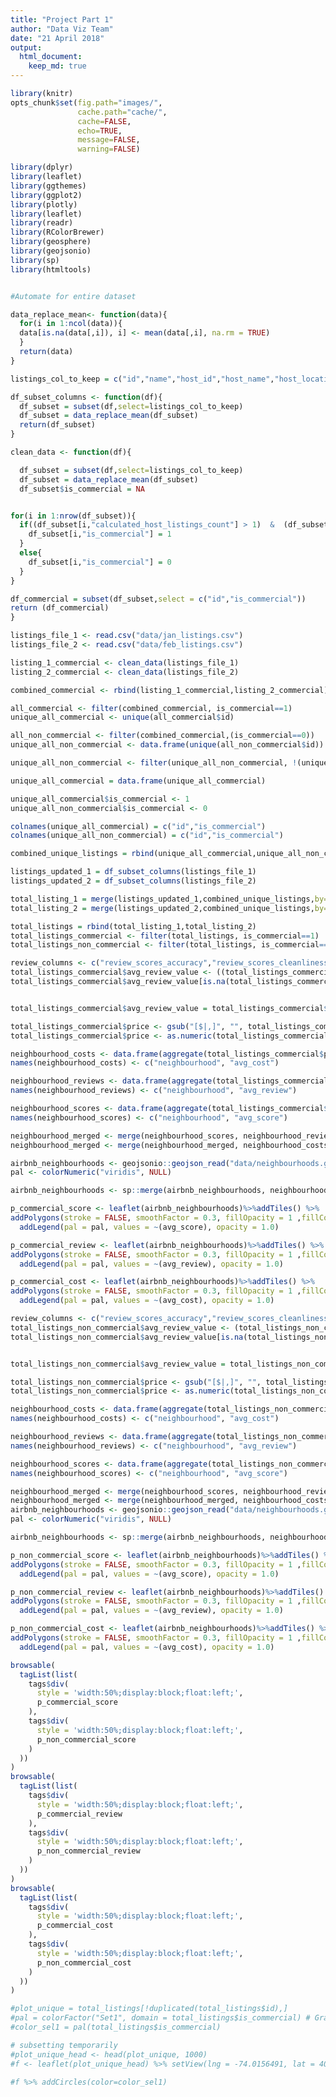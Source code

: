 ```yaml
---
title: "Project Part 1"
author: "Data Viz Team"
date: "21 April 2018"
output: 
  html_document:
    keep_md: true
---
```



```r
library(knitr)
opts_chunk$set(fig.path="images/",
               cache.path="cache/",
               cache=FALSE,
               echo=TRUE,
               message=FALSE,
               warning=FALSE) 
```

```r
library(dplyr)
library(leaflet)
library(ggthemes)
library(ggplot2)
library(plotly)
library(leaflet)
library(readr)
library(RColorBrewer)
library(geosphere)
library(geojsonio)
library(sp)
library(htmltools)


#Automate for entire dataset

data_replace_mean<- function(data){
  for(i in 1:ncol(data)){
  data[is.na(data[,i]), i] <- mean(data[,i], na.rm = TRUE)
  }
  return(data)
}

listings_col_to_keep = c("id","name","host_id","host_name","host_location","neighbourhood_cleansed","neighbourhood_group_cleansed","city","state","smart_location","latitude","longitude","property_type","room_type","accommodates","bathrooms","bedrooms","beds","price","weekly_price","monthly_price","security_deposit","cleaning_fee","review_scores_rating","review_scores_accuracy","review_scores_cleanliness","review_scores_checkin","review_scores_communication","review_scores_location","review_scores_value","reviews_per_month","host_listings_count","host_total_listings_count","calculated_host_listings_count","availability_365","number_of_reviews")  

df_subset_columns <- function(df){
  df_subset = subset(df,select=listings_col_to_keep)
  df_subset = data_replace_mean(df_subset)
  return(df_subset)
}

clean_data <- function(df){

  df_subset = subset(df,select=listings_col_to_keep)
  df_subset = data_replace_mean(df_subset)
  df_subset$is_commercial = NA


for(i in 1:nrow(df_subset)){
  if((df_subset[i,"calculated_host_listings_count"] > 1)  &  (df_subset[i,"availability_365"]/365 < 0.3) & (df_subset[i,"review_scores_rating"]>50)){
    df_subset[i,"is_commercial"] = 1  
  }
  else{
    df_subset[i,"is_commercial"] = 0
  }
}

df_commercial = subset(df_subset,select = c("id","is_commercial"))
return (df_commercial)
}

listings_file_1 <- read.csv("data/jan_listings.csv")
listings_file_2 <- read.csv("data/feb_listings.csv")

listing_1_commercial <- clean_data(listings_file_1)
listing_2_commercial <- clean_data(listings_file_2)

combined_commercial <- rbind(listing_1_commercial,listing_2_commercial)

all_commercial <- filter(combined_commercial, is_commercial==1)
unique_all_commercial <- unique(all_commercial$id)

all_non_commercial <- filter(combined_commercial,(is_commercial==0))
unique_all_non_commercial <- data.frame(unique(all_non_commercial$id))

unique_all_non_commercial <- filter(unique_all_non_commercial, !(unique.all_non_commercial.id. %in% unique_all_commercial))

unique_all_commercial = data.frame(unique_all_commercial)

unique_all_commercial$is_commercial <- 1
unique_all_non_commercial$is_commercial <- 0

colnames(unique_all_commercial) = c("id","is_commercial")
colnames(unique_all_non_commercial) = c("id","is_commercial")

combined_unique_listings = rbind(unique_all_commercial,unique_all_non_commercial)

listings_updated_1 = df_subset_columns(listings_file_1)
listings_updated_2 = df_subset_columns(listings_file_2)

total_listing_1 = merge(listings_updated_1,combined_unique_listings,by="id",all.x = TRUE)
total_listing_2 = merge(listings_updated_2,combined_unique_listings,by="id",all.x = TRUE)

total_listings = rbind(total_listing_1,total_listing_2)
total_listings_commercial <- filter(total_listings, is_commercial==1)
total_listings_non_commercial <- filter(total_listings, is_commercial==0)
```

```r
review_columns <- c("review_scores_accuracy","review_scores_cleanliness","review_scores_checkin","review_scores_communication","review_scores_location","review_scores_value")
total_listings_commercial$avg_review_value <- ((total_listings_commercial$review_scores_accuracy + total_listings_commercial$review_scores_cleanliness + total_listings_commercial$review_scores_checkin + total_listings_commercial$review_scores_communication + total_listings_commercial$review_scores_location + total_listings_commercial$review_scores_value)/6)
total_listings_commercial$avg_review_value[is.na(total_listings_commercial$avg_review_value) ]<- 0


total_listings_commercial$avg_review_value = total_listings_commercial$avg_review_value*10

total_listings_commercial$price <- gsub("[$|,]", "", total_listings_commercial$price)
total_listings_commercial$price <- as.numeric(total_listings_commercial$price)

neighbourhood_costs <- data.frame(aggregate(total_listings_commercial$price, by=list(total_listings_commercial$neighbourhood_cleansed), FUN=mean))
names(neighbourhood_costs) <- c("neighbourhood", "avg_cost")

neighbourhood_reviews <- data.frame(aggregate(total_listings_commercial$avg_review_value, by=list(total_listings_commercial$neighbourhood_cleansed), FUN=mean))
names(neighbourhood_reviews) <- c("neighbourhood", "avg_review")

neighbourhood_scores <- data.frame(aggregate(total_listings_commercial$review_scores_rating, by=list(total_listings_commercial$neighbourhood_cleansed), FUN=mean))
names(neighbourhood_scores) <- c("neighbourhood", "avg_score")

neighbourhood_merged <- merge(neighbourhood_scores, neighbourhood_reviews, by="neighbourhood")
neighbourhood_merged <- merge(neighbourhood_merged, neighbourhood_costs, by="neighbourhood")

airbnb_neighbourhoods <- geojsonio::geojson_read("data/neighbourhoods.geojson", what = "sp")
pal <- colorNumeric("viridis", NULL)

airbnb_neighbourhoods <- sp::merge(airbnb_neighbourhoods, neighbourhood_merged, by="neighbourhood")

p_commercial_score <- leaflet(airbnb_neighbourhoods)%>%addTiles() %>%
addPolygons(stroke = FALSE, smoothFactor = 0.3, fillOpacity = 1 ,fillColor = ~pal(avg_score)) %>%
  addLegend(pal = pal, values = ~(avg_score), opacity = 1.0)

p_commercial_review <- leaflet(airbnb_neighbourhoods)%>%addTiles() %>%
addPolygons(stroke = FALSE, smoothFactor = 0.3, fillOpacity = 1 ,fillColor = ~pal(avg_review)) %>%
  addLegend(pal = pal, values = ~(avg_review), opacity = 1.0)

p_commercial_cost <- leaflet(airbnb_neighbourhoods)%>%addTiles() %>%
addPolygons(stroke = FALSE, smoothFactor = 0.3, fillOpacity = 1 ,fillColor = ~pal(avg_cost)) %>%
  addLegend(pal = pal, values = ~(avg_cost), opacity = 1.0)

```



```r
review_columns <- c("review_scores_accuracy","review_scores_cleanliness","review_scores_checkin","review_scores_communication","review_scores_location","review_scores_value")
total_listings_non_commercial$avg_review_value <- (total_listings_non_commercial$review_scores_accuracy + total_listings_non_commercial$review_scores_cleanliness + total_listings_non_commercial$review_scores_checkin + total_listings_non_commercial$review_scores_communication + total_listings_non_commercial$review_scores_location + total_listings_non_commercial$review_scores_value)/6
total_listings_non_commercial$avg_review_value[is.na(total_listings_non_commercial$avg_review_value) ]<- 0


total_listings_non_commercial$avg_review_value = total_listings_non_commercial$avg_review_value*10

total_listings_non_commercial$price <- gsub("[$|,]", "", total_listings_non_commercial$price)
total_listings_non_commercial$price <- as.numeric(total_listings_non_commercial$price)

neighbourhood_costs <- data.frame(aggregate(total_listings_non_commercial$price, by=list(total_listings_non_commercial$neighbourhood_cleansed), FUN=mean))
names(neighbourhood_costs) <- c("neighbourhood", "avg_cost")

neighbourhood_reviews <- data.frame(aggregate(total_listings_non_commercial$avg_review_value, by=list(total_listings_non_commercial$neighbourhood_cleansed), FUN=mean))
names(neighbourhood_reviews) <- c("neighbourhood", "avg_review")

neighbourhood_scores <- data.frame(aggregate(total_listings_non_commercial$review_scores_rating, by=list(total_listings_non_commercial$neighbourhood_cleansed), FUN=mean))
names(neighbourhood_scores) <- c("neighbourhood", "avg_score")

neighbourhood_merged <- merge(neighbourhood_scores, neighbourhood_reviews, by="neighbourhood")
neighbourhood_merged <- merge(neighbourhood_merged, neighbourhood_costs, by="neighbourhood")
airbnb_neighbourhoods <- geojsonio::geojson_read("data/neighbourhoods.geojson", what = "sp")
pal <- colorNumeric("viridis", NULL)

airbnb_neighbourhoods <- sp::merge(airbnb_neighbourhoods, neighbourhood_merged, by="neighbourhood")

p_non_commercial_score <- leaflet(airbnb_neighbourhoods)%>%addTiles() %>%
addPolygons(stroke = FALSE, smoothFactor = 0.3, fillOpacity = 1 ,fillColor = ~pal(avg_score)) %>%
  addLegend(pal = pal, values = ~(avg_score), opacity = 1.0)

p_non_commercial_review <- leaflet(airbnb_neighbourhoods)%>%addTiles() %>%
addPolygons(stroke = FALSE, smoothFactor = 0.3, fillOpacity = 1 ,fillColor = ~pal(avg_review)) %>%
  addLegend(pal = pal, values = ~(avg_review), opacity = 1.0)

p_non_commercial_cost <- leaflet(airbnb_neighbourhoods)%>%addTiles() %>%
addPolygons(stroke = FALSE, smoothFactor = 0.3, fillOpacity = 1 ,fillColor = ~pal(avg_cost)) %>%
  addLegend(pal = pal, values = ~(avg_cost), opacity = 1.0)

```


```r
browsable(
  tagList(list(
    tags$div(
      style = 'width:50%;display:block;float:left;',
      p_commercial_score
    ),
    tags$div(
      style = 'width:50%;display:block;float:left;',
      p_non_commercial_score
    )
  ))
)
browsable(
  tagList(list(
    tags$div(
      style = 'width:50%;display:block;float:left;',
      p_commercial_review
    ),
    tags$div(
      style = 'width:50%;display:block;float:left;',
      p_non_commercial_review
    )
  ))
)
browsable(
  tagList(list(
    tags$div(
      style = 'width:50%;display:block;float:left;',
      p_commercial_cost
    ),
    tags$div(
      style = 'width:50%;display:block;float:left;',
      p_non_commercial_cost
    )
  ))
)


```


```r
#plot_unique = total_listings[!duplicated(total_listings$id),]
#pal = colorFactor("Set1", domain = total_listings$is_commercial) # Grab a palette
#color_sel1 = pal(total_listings$is_commercial)

# subsetting temporarily
#plot_unique_head <- head(plot_unique, 1000)
#f <- leaflet(plot_unique_head) %>% setView(lng = -74.0156491, lat = 40.7022541, zoom = 10) %>% addProviderTiles(providers$OpenStreetMap)

#f %>% addCircles(color=color_sel1)
```

